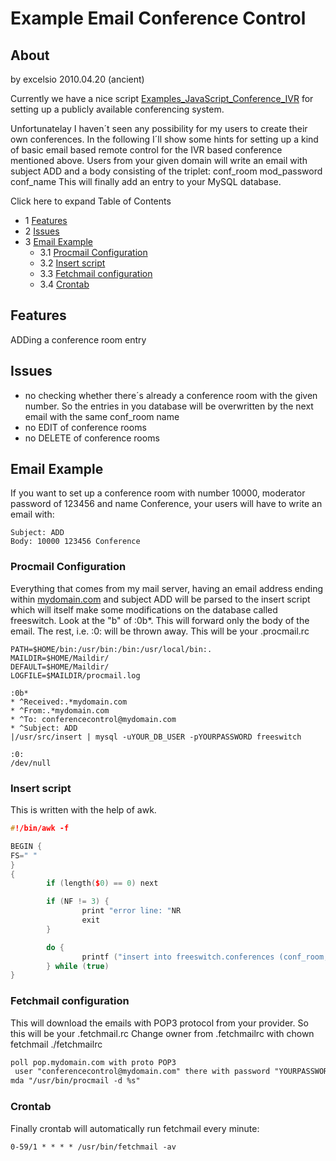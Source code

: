 
# Example Email Conference Control 

 

## About

by excelsio 2010.04.20 (ancient)

Currently we have a nice script [Examples\_JavaScript\_Conference\_IVR](JavaScript-Conference-IVR_7144056.mdx#about) for setting up a publicly available conferencing system.

Unfortunatelay I haven´t seen any possibility for my users to create their own conferences. In the following I´ll show some hints for setting up a kind of basic email based remote control for the IVR based conference mentioned above. Users from your given domain will write an email with subject ADD and a body consisting of the triplet: conf\_room mod\_password conf\_name This will finally add an entry to your MySQL database.

Click here to expand Table of Contents

* 1 [Features](#-freeswitch--example-email-conference-control-)
* 2 [Issues](#-freeswitch--example-email-conference-control-)
* 3 [Email Example](#-freeswitch--example-email-conference-control-)  
   * 3.1 [Procmail Configuration](#procmail-configuration)  
   * 3.2 [Insert script](#-freeswitch--example-email-conference-control-)  
   * 3.3 [Fetchmail configuration](#fetchmail-configuration)  
   * 3.4 [Crontab](#-freeswitch--example-email-conference-control-)

## Features

ADDing a conference room entry

## Issues

* no checking whether there´s already a conference room with the given number. So the entries in you database will be overwritten by the next email with the same conf\_room name
* no EDIT of conference rooms
* no DELETE of conference rooms

## Email Example

If you want to set up a conference room with number 10000, moderator password of 123456 and name Conference, your users will have to write an email with:

```text
Subject: ADD
Body: 10000 123456 Conference
```

### Procmail Configuration

Everything that comes from my mail server, having an email address ending within [mydomain.com](http://mydomain.com) and subject ADD will be parsed to the insert script which will itself make some modifications on the database called freeswitch. Look at the "b" of :0b\*. This will forward only the body of the email. The rest, i.e. :0: will be thrown away. This will be your .procmail.rc

```text
PATH=$HOME/bin:/usr/bin:/bin:/usr/local/bin:.
MAILDIR=$HOME/Maildir/
DEFAULT=$HOME/Maildir/
LOGFILE=$MAILDIR/procmail.log

:0b*
* ^Received:.*mydomain.com
* ^From:.*mydomain.com
* ^To: conferencecontrol@mydomain.com
* ^Subject: ADD
|/usr/src/insert | mysql -uYOUR_DB_USER -pYOURPASSWORD freeswitch

:0:
/dev/null
```

### Insert script

This is written with the help of awk.

```cpp
#!/bin/awk -f

BEGIN {
FS=" "
}
{
        if (length($0) == 0) next

        if (NF != 3) {
                print "error line: "NR
                exit
        }

        do {
                printf ("insert into freeswitch.conferences (conf_room, mod_password, conf_name) VALUES (" $1 ", " $2 ", " $3 ")\n");
        } while (true)
}
```

### Fetchmail configuration

This will download the emails with POP3 protocol from your provider. So this will be your .fetchmail.rc Change owner from .fetchmailrc with chown fetchmail ./fetchmailrc

```xml
poll pop.mydomain.com with proto POP3
 user "conferencecontrol@mydomain.com" there with password "YOURPASSWORD is "YOURLOCALUSERWITHTHE.configFILES" here
mda "/usr/bin/procmail -d %s"
```

  
### Crontab

Finally crontab will automatically run fetchmail every minute:

```xml
0-59/1 * * * * /usr/bin/fetchmail -av
```

  

